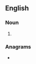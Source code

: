 ==English==

===Noun===
{{head|en|noun form}}

# {{plural of|en|cytometer}}

===Anagrams===
* {{anagrams|en|a=ceemorstty|cystometer|metrocytes}}